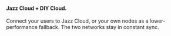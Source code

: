 #### Jazz Cloud + DIY Cloud.

<p className="no-prose text-base">
    Connect your users to Jazz Cloud, or your own nodes as a lower-performance
    fallback. The two networks stay in constant sync.
</p>
